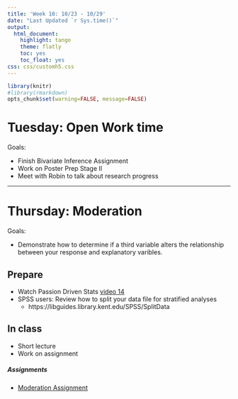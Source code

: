 ```yaml
---
title: 'Week 10: 10/23 - 10/29'
date: "Last Updated `r Sys.time()`"
output:
  html_document:
    highlight: tango
    theme: flatly
    toc: yes
    toc_float: yes
css: css/customh5.css
---
```


```r
library(knitr)
#library(rmarkdown)
opts_chunk$set(warning=FALSE, message=FALSE) 
```


# Tuesday: Open Work time
Goals: 

* Finish Bivariate Inference Assignment
* Work on Poster Prep Stage II
* Meet with Robin to talk about research progress

----

# Thursday: Moderation

Goals: 

* Demonstrate how to determine if a third variable alters the relationship between your response and explanatory varibles. 


## Prepare 

* Watch Passion Driven Stats [video 14](http://passiondrivenstatistics.com/2016/08/20/r-chapter-14/)
* SPSS users: Review how to split your data file for stratified analyses
    - https://libguides.library.kent.edu/SPSS/SplitData 

## In class
 
* Short lecture
* Work on assignment

##### Assignments

* [Moderation Assignment](hw/moderation_assignment.html)

